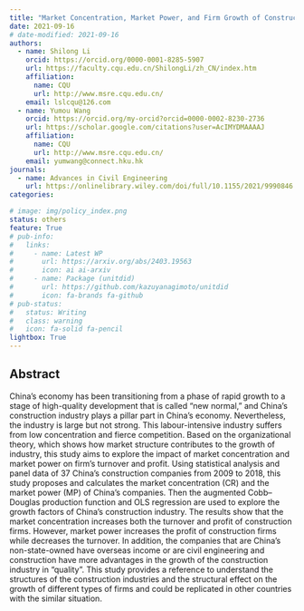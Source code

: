 ```yaml
---
title: "Market Concentration, Market Power, and Firm Growth of Construction Companies"
date: 2021-09-16
# date-modified: 2021-09-16
authors:
  - name: Shilong Li
    orcid: https://orcid.org/0000-0001-8285-5907
    url: https://faculty.cqu.edu.cn/ShilongLi/zh_CN/index.htm
    affiliation: 
      name: CQU
      url: http://www.msre.cqu.edu.cn/
    email: lslcqu@126.com
  - name: Yumou Wang
    orcid: https://orcid.org/my-orcid?orcid=0000-0002-8230-2736
    url: https://scholar.google.com/citations?user=AcIMYDMAAAAJ
    affiliation: 
      name: CQU
      url: http://www.msre.cqu.edu.cn/
    email: yumwang@connect.hku.hk
journals:
  - name: Advances in Civil Engineering
    url: https://onlinelibrary.wiley.com/doi/full/10.1155/2021/9990846
categories:

# image: img/policy_index.png
status: others
feature: True
# pub-info:
#   links:
#     - name: Latest WP
#       url: https://arxiv.org/abs/2403.19563
#       icon: ai ai-arxiv
#     - name: Package (unitdid)
#       url: https://github.com/kazuyanagimoto/unitdid
#       icon: fa-brands fa-github
# pub-status: 
#   status: Writing
#   class: warning
#   icon: fa-solid fa-pencil
lightbox: True
---
```


## Abstract

China’s economy has been transitioning from a phase of rapid growth to a stage of high-quality development that is called “new normal,” and China’s construction industry plays a pillar part in China’s economy. Nevertheless, the industry is large but not strong. This labour-intensive industry suffers from low concentration and fierce competition. Based on the organizational theory, which shows how market structure contributes to the growth of industry, this study aims to explore the impact of market concentration and market power on firm’s turnover and profit. Using statistical analysis and panel data of 37 China’s construction companies from 2009 to 2018, this study proposes and calculates the market concentration (CR) and the market power (MP) of China’s companies. Then the augmented Cobb–Douglas production function and OLS regression are used to explore the growth factors of China’s construction industry. The results show that the market concentration increases both the turnover and profit of construction firms. However, market power increases the profit of construction firms while decreases the turnover. In addition, the companies that are China’s non-state-owned have overseas income or are civil engineering and construction have more advantages in the growth of the construction industry in “quality”. This study provides a reference to understand the structures of the construction industries and the structural effect on the growth of different types of firms and could be replicated in other countries with the similar situation.

<!-- ## Important table & figure

::: {layout-ncol="2"}

![FIGURE 1 The policy index spanning from January 2000 to March 2024](img/policy_index.png)

::: -->

<!-- {{< ai blank-just-to-add-ai-dependency-to-this-page >}} -->

